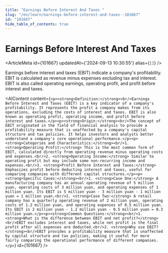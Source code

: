```yaml
---
title: "Earnings Before Interest And Taxes "
slug: "/en/learn/earnings-before-interest-and-taxes--101667"
id: "101667"
hide_table_of_contents: true
---
```



# Earnings Before Interest And Taxes 

<ArticleMeta id={101667} updatedAt={'2024-09-13 10:30:55'} alias={`[]`} />
<div className='border-solid border-b border-t-0 my-4 border-[var(--ifm-color-gray-300)]' />

Earnings before interest and taxes (EBIT) indicate a company's profitability. EBIT is calculated as revenue minus expenses excluding tax and interest. EBIT is also called operating earnings, operating profit, and profit before interest and taxes.

<AIContent content={`<p><strong>Definition:</strong><br/>Earnings Before Interest and Taxes (EBIT) is a key indicator of a company's profitability. It represents the profit a company makes from its operations, excluding the costs of interest and taxes. EBIT is also known as operating profit, operating income, and profit before interest and taxes.</p><p><strong>Origin:</strong><br/>The concept of EBIT originated in the field of financial analysis to provide a profitability measure that is unaffected by a company's capital structure and tax policies. It helps investors and analysts better understand a company's core operational performance.</p><p><strong>Categories and Characteristics:</strong><br/>1. <strong>Operating Profit:</strong> This is the most common form of EBIT, calculated directly from operating revenue minus operating costs and expenses.<br/>2. <strong>Operating Income:</strong> Similar to operating profit but may include some non-recurring income and expenses.<br/>3. <strong>Profit Before Interest and Taxes:</strong> Emphasizes profit before deducting interest and taxes, useful for comparing companies with different capital structures.</p><p><strong>Specific Cases:</strong><br/>1. <strong>Case One:</strong> A manufacturing company has an annual operating revenue of 5 million yuan, operating costs of 3 million yuan, and operating expenses of 1 million yuan. Its EBIT is 5 million yuan - 3 million yuan - 1 million yuan = 1 million yuan.<br/>2. <strong>Case Two:</strong> A retail company has a quarterly operating revenue of 2 million yuan, operating costs of 1.2 million yuan, and operating expenses of 0.5 million yuan. Its EBIT is 2 million yuan - 1.2 million yuan - 0.5 million yuan = 0.3 million yuan.</p><p><strong>Common Questions:</strong><br/>1. <strong>What is the difference between EBIT and net profit?</strong><br/>EBIT excludes interest and taxes, while net profit is the final profit after all expenses are deducted.<br/>2. <strong>Why use EBIT?</strong><br/>EBIT provides a profitability measure that is unaffected by capital structure and tax policies, making it useful for more fairly comparing the operational performance of different companies.</p>`} id={101667} />
